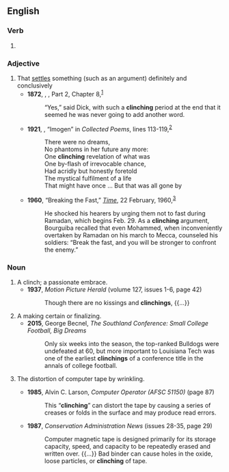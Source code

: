 ==English==

===Verb===
{{head|en|verb form}}

# {{present participle of|en|clinch|nocat=1}}

===Adjective===
{{en-adj|-}}

# That [[settle]]s something (such as an argument) definitely and conclusively
#* '''1872''', {{w|Thomas Hardy}}, ''{{w|Under the Greenwood Tree}}'', Part 2, Chapter 8,<sup>[http://www.gutenberg.org/files/2662/2662-h/2662-h.htm]</sup>
#*: “Yes,” said Dick, with such a '''clinching''' period at the end that it seemed he was never going to add another word.
#* '''1921''', {{w|Edwin Arlington Robinson}}, “Imogen” in ''Collected Poems'', lines 113-119,<sup>[http://www.bartleby.com/233/304.html]</sup>
#*: There were no dreams,
#*: No phantoms in her future any more:
#*: One '''clinching''' revelation of what was
#*: One by-flash of irrevocable chance,
#*: Had acridly but honestly foretold
#*: The mystical fulfilment of a life
#*: That might have once … But that was all gone by
#* '''1960''', “Breaking the Fast,” ''[[w:Time (magazine)|Time]]'', 22 February, 1960,<sup>[http://www.time.com/time/magazine/article/0,9171,939596,00.html]</sup>
#*: He shocked his hearers by urging them not to fast during Ramadan, which begins Feb. 29. As a '''clinching''' argument, Bourguiba recalled that even Mohammed, when inconveniently overtaken by Ramadan on his march to Mecca, counseled his soldiers: “Break the fast, and you will be stronger to confront the enemy.”

===Noun===
{{en-noun|~}}

# A clinch; a passionate embrace.
#* '''1937''', ''Motion Picture Herald'' (volume 127, issues 1-6, page 42)
#*: Though there are no kissings and '''clinchings''', {{...}}
# A making certain or finalizing.
#* '''2015''', George Becnel, ''The Southland Conference: Small College Football, Big Dreams''
#*: Only six weeks into the season, the top-ranked Bulldogs were undefeated at 60, but more important to Louisiana Tech was one of the earliest '''clinchings''' of a conference title in the annals of college football.
# {{lb|en|computing|historical}} The distortion of computer tape by wrinkling.
#* '''1985''', Alvin C. Larson, ''Computer Operator (AFSC 51150)'' (page 87)
#*: This “'''clinching'''” can distort the tape by causing a series of creases or folds in the surface and may produce read errors.
#* '''1987''', ''Conservation Administration News'' (issues 28-35, page 29)
#*: Computer magnetic tape is designed primarily for its storage capacity, speed, and capacity to be repeatedly erased and written over. {{...}} Bad binder can cause holes in the oxide, loose particles, or '''clinching''' of tape.